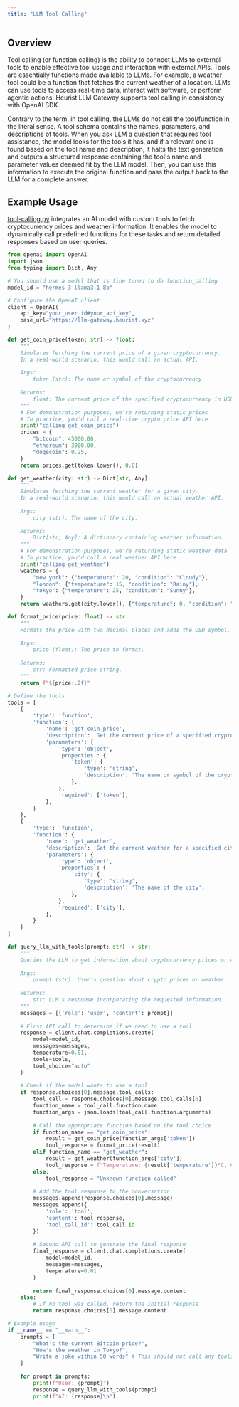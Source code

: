 ```yaml
---
title: "LLM Tool Calling"
---
```


## Overview

Tool calling (or function calling) is the ability to connect LLMs to external tools to enable effective tool usage and interaction with external APIs. Tools are essentially functions made available to LLMs. For example, a weather tool could be a function that fetches the current weather of a location. LLMs can use tools to access real-time data, interact with software, or perform agentic actions. Heurist LLM Gateway supports tool calling in consistency with OpenAI SDK.

Contrary to the term, in tool calling, the LLMs do not call the tool/function in the literal sense. A tool schema contains the names, parameters, and descriptions of tools. When you ask LLM a question that requires tool assistance, the model looks for the tools it has, and if a relevant one is found based on the tool name and description, it halts the text generation and outputs a structured response containing the tool's name and parameter values deemed fit by the LLM model. Then, you can use this information to execute the original function and pass the output back to the LLM for a complete answer.

## Example Usage
[tool-calling.py](https://github.com/heurist-network/dev-examples/blob/main/tool-calling.py) integrates an AI model with custom tools to fetch cryptocurrency prices and weather information. It enables the model to dynamically call predefined functions for these tasks and return detailed responses based on user queries.

``` python
from openai import OpenAI
import json
from typing import Dict, Any

# You should use a model that is fine tuned to do function_calling
model_id = "hermes-3-llama3.1-8b"

# Configure the OpenAI client
client = OpenAI(
    api_key="your_user_id#your_api_key",
    base_url="https://llm-gateway.heurist.xyz"
)

def get_coin_price(token: str) -> float:
    """
    Simulates fetching the current price of a given cryptocurrency.
    In a real-world scenario, this would call an actual API.
    
    Args:
        token (str): The name or symbol of the cryptocurrency.
    
    Returns:
        float: The current price of the specified cryptocurrency in USD.
    """
    # For demonstration purposes, we're returning static prices
    # In practice, you'd call a real-time crypto price API here
    print("calling get_coin_price")
    prices = {
        "bitcoin": 45000.00,
        "ethereum": 3000.00,
        "dogecoin": 0.25,
    }
    return prices.get(token.lower(), 0.0)

def get_weather(city: str) -> Dict[str, Any]:
    """
    Simulates fetching the current weather for a given city.
    In a real-world scenario, this would call an actual weather API.
    
    Args:
        city (str): The name of the city.
    
    Returns:
        Dict[str, Any]: A dictionary containing weather information.
    """
    # For demonstration purposes, we're returning static weather data
    # In practice, you'd call a real weather API here
    print("calling get_weather")
    weathers = {
        "new york": {"temperature": 20, "condition": "Cloudy"},
        "london": {"temperature": 15, "condition": "Rainy"},
        "tokyo": {"temperature": 25, "condition": "Sunny"},
    }
    return weathers.get(city.lower(), {"temperature": 0, "condition": "Unknown"})

def format_price(price: float) -> str:
    """
    Formats the price with two decimal places and adds the USD symbol.
    
    Args:
        price (float): The price to format.
    
    Returns:
        str: Formatted price string.
    """
    return f"${price:.2f}"

# Define the tools
tools = [
    {
        'type': 'function',
        'function': {
            'name': 'get_coin_price',
            'description': 'Get the current price of a specified cryptocurrency in USD',
            'parameters': {
                'type': 'object',
                'properties': {
                    'token': {
                        'type': 'string',
                        'description': 'The name or symbol of the cryptocurrency',
                    },
                },
                'required': ['token'],
            },
        }
    },
    {
        'type': 'function',
        'function': {
            'name': 'get_weather',
            'description': 'Get the current weather for a specified city',
            'parameters': {
                'type': 'object',
                'properties': {
                    'city': {
                        'type': 'string',
                        'description': 'The name of the city',
                    },
                },
                'required': ['city'],
            },
        }
    }
]

def query_llm_with_tools(prompt: str) -> str:
    """
    Queries the LLM to get information about cryptocurrency prices or weather.
    
    Args:
        prompt (str): User's question about crypto prices or weather.
    
    Returns:
        str: LLM's response incorporating the requested information.
    """
    messages = [{'role': 'user', 'content': prompt}]
    
    # First API call to determine if we need to use a tool
    response = client.chat.completions.create(
        model=model_id,
        messages=messages,
        temperature=0.01,
        tools=tools,
        tool_choice="auto"
    )
    
    # Check if the model wants to use a tool
    if response.choices[0].message.tool_calls:
        tool_call = response.choices[0].message.tool_calls[0]
        function_name = tool_call.function.name
        function_args = json.loads(tool_call.function.arguments)
        
        # Call the appropriate function based on the tool choice
        if function_name == "get_coin_price":
            result = get_coin_price(function_args['token'])
            tool_response = format_price(result)
        elif function_name == "get_weather":
            result = get_weather(function_args['city'])
            tool_response = f"Temperature: {result['temperature']}°C, Condition: {result['condition']}"
        else:
            tool_response = "Unknown function called"
        
        # Add the tool response to the conversation
        messages.append(response.choices[0].message)
        messages.append({
            'role': 'tool',
            'content': tool_response,
            'tool_call_id': tool_call.id
        })
        
        # Second API call to generate the final response
        final_response = client.chat.completions.create(
            model=model_id,
            messages=messages,
            temperature=0.01
        )
        
        return final_response.choices[0].message.content
    else:
        # If no tool was called, return the initial response
        return response.choices[0].message.content

# Example usage
if __name__ == "__main__":
    prompts = [
        "What's the current Bitcoin price?",
        "How's the weather in Tokyo?",
        "Write a joke within 50 words" # This should not call any tools
    ]
    
    for prompt in prompts:
        print(f"User: {prompt}")
        response = query_llm_with_tools(prompt)
        print(f"AI: {response}\n")

```

